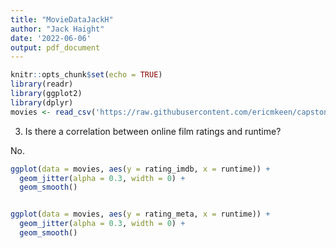 ```yaml
---
title: "MovieDataJackH"
author: "Jack Haight"
date: '2022-06-06'
output: pdf_document
---
```


```r
knitr::opts_chunk$set(echo = TRUE)
library(readr)
library(ggplot2)
library(dplyr)
movies <- read_csv('https://raw.githubusercontent.com/ericmkeen/capstone/master/movies.csv')
```

3. Is there a correlation between online film ratings and runtime? 

No.


```r
ggplot(data = movies, aes(y = rating_imdb, x = runtime)) + 
  geom_jitter(alpha = 0.3, width = 0) + 
  geom_smooth()


ggplot(data = movies, aes(y = rating_meta, x = runtime)) + 
  geom_jitter(alpha = 0.3, width = 0) + 
  geom_smooth()
```